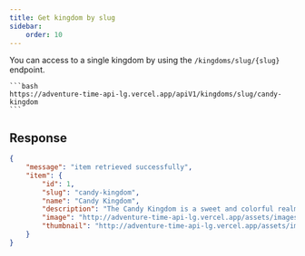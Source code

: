 ```yaml
---
title: Get kingdom by slug
sidebar:
    order: 10
---
```


You can access to a single kingdom by using the `/kingdoms/slug/{slug}` endpoint.

    ```bash
    https://adventure-time-api-lg.vercel.app/apiV1/kingdoms/slug/candy-kingdom
    ```
## Response
```json
{
    "message": "item retrieved successfully",
    "item": {
        "id": 1,
        "slug": "candy-kingdom",
        "name": "Candy Kingdom",
        "description": "The Candy Kingdom is a sweet and colorful realm ruled by Princess Bubblegum. Known for its sugary landscapes and candy citizens, it is a hub of scientific innovation and enchanting adventures. The kingdom thrives on a blend of science and magic, creating a whimsical and delightful atmosphere.",
        "image": "http://adventure-time-api-lg.vercel.app/assets/images/kingdoms/candy-kingdom.webp",
        "thumbnail": "http://adventure-time-api-lg.vercel.app/assets/images/kingdoms/candy-kingdom-thumbnail.webp"
    }
}
```
